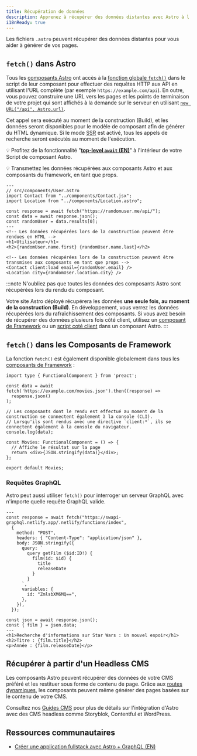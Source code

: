 ```yaml
---
title: Récupération de données
description: Apprenez à récupérer des données distantes avec Astro à l'aide de l'API fetch.
i18nReady: true
---
```

Les fichiers `.astro` peuvent récupérer des données distantes pour vous aider à générer de vos pages.

## `fetch()` dans Astro

Tous les [composants Astro](/fr/basics/astro-components/) ont accès à la [fonction globale `fetch()`](https://developer.mozilla.org/fr/docs/Web/API/fetch) dans le script de leur composant pour effectuer des requêtes HTTP aux API en utilisant l'URL complète (par exemple `https://example.com/api`).
En outre, vous pouvez construire une URL vers les pages et les points de terminaison de votre projet qui sont affichés à la demande sur le serveur en utilisant [`new URL("/api", Astro.url)`](/fr/reference/api-reference/#url).

Cet appel sera exécuté au moment de la construction (Build), et les données seront disponibles pour le modèle de composant afin de générer du HTML dynamique. Si le mode [SSR](/fr/guides/on-demand-rendering/) est activé, tous les appels de recherche seront exécutés au moment de l'exécution.

💡 Profitez de la fonctionnalité "[**top-level `await` (EN)**](https://developer.mozilla.org/en-US/docs/Web/JavaScript/Reference/Operators/await#top_level_await)" à l'intérieur de votre Script de composant Astro.

💡 Transmettez les données récupérées aux composants Astro et aux composants du framework, en tant que props.

```astro /await fetch\\(.*?\\)/
---
// src/components/User.astro
import Contact from "../components/Contact.jsx";
import Location from "../components/Location.astro";

const response = await fetch("https://randomuser.me/api/");
const data = await response.json();
const randomUser = data.results[0];
---
<!-- Les données récupérées lors de la construction peuvent être rendues en HTML -->
<h1>Utilisateur</h1>
<h2>{randomUser.name.first} {randomUser.name.last}</h2>

<!-- Les données récupérées lors de la construction peuvent être transmises aux composants en tant que props -->
<Contact client:load email={randomUser.email} />
<Location city={randomUser.location.city} />
```

:::note
N'oubliez pas que toutes les données des composants Astro sont récupérées lors du rendu du composant.

Votre site Astro déployé récupérera les données **une seule fois, au moment de la construction (Build)**. En développement, vous verrez les données récupérées lors du rafraîchissement des composants. Si vous avez besoin de récupérer des données plusieurs fois côté client, utilisez un [composant de Framework](/fr/guides/framework-components/) ou un [script coté client](/fr/guides/client-side-scripts/) dans un composant Astro.
:::

## `fetch()` dans les Composants de Framework

La fonction `fetch()` est également disponible globalement dans tous les [composants de Framework](/fr/guides/framework-components/) :

```tsx title="src/components/Movies.tsx" /await fetch\\(.*?\\)/
import type { FunctionalComponent } from 'preact';

const data = await fetch('https://example.com/movies.json').then((response) =>
  response.json()
);

// Les composants dont le rendu est effectué au moment de la construction se connectent également à la console (CLI).
// Lorsqu'ils sont rendus avec une directive `client:*`, ils se connectent également à la console du navigateur.
console.log(data);

const Movies: FunctionalComponent = () => {
  // Affiche le résultat sur la page
  return <div>{JSON.stringify(data)}</div>;
};

export default Movies;
```

### Requêtes GraphQL

Astro peut aussi utiliser `fetch()` pour interroger un serveur GraphQL avec n'importe quelle requête GraphQL valide.

```astro title="src/components/Film.astro" "await fetch"
---
const response = await fetch("https://swapi-graphql.netlify.app/.netlify/functions/index",
  {
    method: "POST",
    headers: { "Content-Type": "application/json" },
    body: JSON.stringify({
      query: `
        query getFilm ($id:ID!) {
          film(id: $id) {
            title
            releaseDate
          }
        }
      `,
      variables: {
        id: "ZmlsbXM6MQ==",
      },
    }),
  });

const json = await response.json();
const { film } = json.data;
---
<h1>Recherche d'informations sur Star Wars : Un nouvel espoir</h1>
<h2>Titre : {film.title}</h2>
<p>Année : {film.releaseDate}</p>
```


## Récupérer à partir d'un Headless CMS

Les composants Astro peuvent récupérer des données de votre CMS préféré et les restituer sous forme de contenu de page. Grâce aux [routes dynamiques](/fr/guides/routing/#routes-dynamiques), les composants peuvent même générer des pages basées sur le contenu de votre CMS.

Consultez nos [Guides CMS](/fr/guides/cms/) pour plus de détails sur l'intégration d'Astro avec des CMS headless comme Storyblok, Contentful et WordPress.

## Ressources communautaires

- [Créer une application fullstack avec Astro + GraphQL (EN)](https://robkendal.co.uk/blog/how-to-build-astro-site-with-graphql/)
